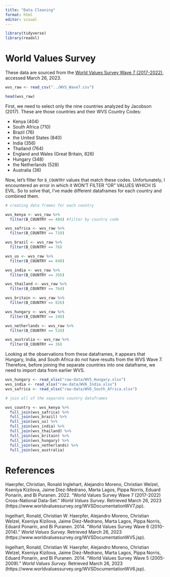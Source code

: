```yaml
---
title: "Data Cleaning"
format: html
editor: visual
---
```


```r
library(tidyverse)
library(readxl)
```

# World Values Survey

These data are sourced from the [World Values Survey Wave 7 (2017-2022)](https://www.worldvaluessurvey.org/WVSDocumentationWV7.jsp), accessed March 26, 2023.

```r
wvs_raw <- read_csv("../WVS_Wave7.csv")
```

```r
head(wvs_raw)
```

First, we need to select only the nine countries analyzed by Jacobson (2017). These are those countries and their WVS Country Codes:

 - Kenya (404)
 - South Africa (710)
 - Brazil (76)
 - the United States (840)
 - India (356)
 - Thailand (764)
 - England and Wales (Great Britain, 826)
 - Hungary (348)
 - the Netherlands (528)
 - Australia (36)

Now, let's filter for `B_COUNTRY` values that match these codes. Unfortunately, I encountered an error in which it WON'T FILTER "OR" VALUES WHICH IS EVIL. So to solve that, I've made different dataframes for each country and combined them.

```r
# creating data frames for each country

wvs_kenya <- wvs_raw %>% 
  filter(B_COUNTRY == 404) #filter by country code

wvs_safrica <- wvs_raw %>% 
  filter(B_COUNTRY == 710)

wvs_brazil <- wvs_raw %>% 
  filter(B_COUNTRY == 76)

wvs_us <- wvs_raw %>% 
  filter(B_COUNTRY == 840)

wvs_india <- wvs_raw %>% 
  filter(B_COUNTRY == 356)

wvs_thailand <- wvs_raw %>% 
  filter(B_COUNTRY == 764)

wvs_britain <- wvs_raw %>% 
  filter(B_COUNTRY == 826)

wvs_hungary <- wvs_raw %>% 
  filter(B_COUNTRY == 348)

wvs_netherlands <- wvs_raw %>% 
  filter(B_COUNTRY == 528)

wvs_australia <- wvs_raw %>% 
  filter(B_COUNTRY == 36)
```

Looking at the observations from these dataframes, it appears that Hungary, India, and South Africa do not have results from the WVS Wave 7. Therefore, before joining the separate countries into one dataframe, we need to import data from earlier WVS.

```r
wvs_hungary <- read_xlsx("raw-data/WV5_Hungary.xlsx")
wvs_india <- read_xlsx("raw-data/WV6_India.xlsx")
wvs_safrica <- read_xlsx("raw-data/WV6_South_Africa.xlsx")
```

```r
# join all of the separate country dataframes

wvs_country <- wvs_kenya %>% 
  full_join(wvs_safrica) %>% 
  full_join(wvs_brazil) %>% 
  full_join(wvs_us) %>% 
  full_join(wvs_india) %>% 
  full_join(wvs_thailand) %>% 
  full_join(wvs_britain) %>% 
  full_join(wvs_hungary) %>% 
  full_join(wvs_netherlands) %>% 
  full_join(wvs_australia)

```



# References

Haerpfer, Christian, Ronald Inglehart, Alejandro Moreno, Christian Welzel, Kseniya Kizilova, Jaime Diez-Medrano, Marta Lagos, Pippa Norris, Eduard Ponarin, and Bi Puranen. 2022. “World Values Survey Wave 7 (2017-2022) Cross-National Data-Set.” *World Values Survey*. Retrieved March 26, 2023 (https://www.worldvaluessurvey.org/WVSDocumentationWV7.jsp).

Ingelhart, Ronald, Christian W. Haerpfer, Alejandro Moreno, Christian Welzel, Kseniya Kizilova, Jaime Diez-Medrano, Marta Lagos, Pippa Norris, Eduard Ponarin, and Bi Puranen. 2014. “World Values Survey Wave 6 (2010-2014).” *World Values Survey.* Retrieved March 26, 2023 (https://www.worldvaluessurvey.org/WVSDocumentationWV5.jsp).

Ingelhart, Ronald, Christian W. Haerpfer, Alejandro Moreno, Christian Welzel, Kseniya Kizilova, Jaime Diez-Medrano, Marta Lagos, Pippa Norris, Eduard Ponarin, and Bi Puranen. 2014. “World Values Survey Wave 5 (2005-2009).” *World Values Survey.* Retrieved March 26, 2023 (https://www.worldvaluessurvey.org/WVSDocumentationWV6.jsp).


